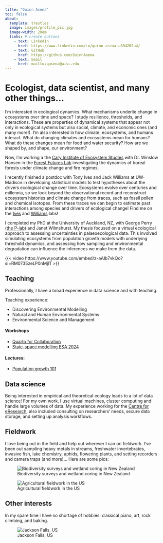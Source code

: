 ```yaml
---
title: "Quinn Asena"
toc: false
about:
  template: trestles 
  image: images/profile_pic.jpg
  image-width: 20em
  links: # create buttons
    - text: LinkedIn
      href: https://www.linkedin.com/in/quinn-asena-a394202a4/
    - text: GitHub
      href: https://github.com/QuinnAsena
    - text: Email
      href: mailto:qasena@wisc.edu
---
```


# Ecologist, data scientist, and many other things...

I'm interested in ecological dynamics. What mechanisms underlie change in ecosystems over time and space? I study resilience, thresholds, and interactions. These are properties of dynamical systems that appear not only in ecological systems but also social, climate, and economic ones (and many more!). I'm also interested in how climate, ecosystems, and humans interact. What do changing climates and ecosystems mean for humans? What do these changes mean for food and water security? How are we shaped by, and shape, our environment?

Now, I'm working a the [Cary Institute of Evosystem Studies](https://www.caryinstitute.org/science/research-support/quinn-asena) with Dr. Winslow Hansen in the [Forest Futures Lab](https://forestfutureslab.org/) investigating the dynamics of boreal forests under climate change and fire regimes.

I recently finished a postdoc with Tony Ives and Jack Williams at UW-Madison in developing statistical models to test hypotheses about the drivers ecological change over time. Ecosystems evolve over centuries and millennia, so we look beyond the observational record and reconstruct ecosystem histories and climate change from traces, such as fossil pollen and chemical isotopes. From these traces we can begin to estimate past interactions among species and drivers of ecological change! Find me on the [Ives](https://ives.labs.wisc.edu/people/) and [Williams](https://williamspaleolab.github.io/people/) labs!

I completed my PhD at the University of Auckland, NZ, with George Perry ([the P-lab](https://spatialecol.com/)) and Janet Wilmshurst. My thesis focused on a virtual ecological approach to assessing uncertainties in palaeoecological data. This involved simulating ecosystems from population growth models with underlying threshold dynamics, and assessing how sampling and environmental degradation can influence the inferences we make from the data.

{{< video https://www.youtube.com/embed/z-aAIb7vkQo?si=RM0735zeLP0nMjlT >}}



## Teaching

Professionally, I have a broad experience in data science and with teaching. 

Teaching experience:

- Discovering Environmental Modelling
- Natural and Human Environmental Systems
- Environmental Science and Management

#### Workshops

- [Quarto for Collaboration](https://github.com/QuinnAsena/resbaz2022)
- [State-space modelling ESA 2024](https://quinnasena.github.io/state-space-workhop-ESA/state-space-walkthrough.html)


#### Lectures:

- [Population growth 101](https://quinnasena.shinyapps.io/growth_app/)


## Data science

Being interested in empirical and theoretical ecology leads to a lot of data science! For my own work, I use virtual machines, cluster computing and handle large volumes of data. My experience working for the [Centre for eResearch](https://www.eresearch.auckland.ac.nz/), also included consulting on researchers' needs, secure data storage, and setting up analysis workflows.


## Fieldwork

I love being out in the field and help out wherever I can on fieldwork. I've been out sampling heavy metals in streams, freshwater invertebrates, invasive fish, lake chemistry, aphids, flowering plants, and setting recorders and camera traps (and more)... Here are some pics:

![Biodiversity surveys and wetland coring in New Zealand](images/nz.jpg)

![Agricultural fieldwork in the US](images/arlington.jpeg)


## Other interests

In my spare time I have no shortage of hobbies: classical piano, art, rock climbing, and baking.

![Jackson Falls, US](images/rock-climbing.jpeg)